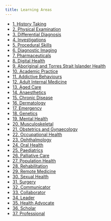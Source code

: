 ---
title: Learning Areas
---

- [1. History Taking](learning-areas/history-taking.md)
- [2. Physical Examination](learning-areas/physical-examination.md)
- [3. Differential Diagnosis](learning-areas/differential-diagnosis.md)
- [4. Investigations](learning-areas/investigations.md)
- [5. Procedural Skills](learning-areas/procedural-skills.md)
- [6. Diagnostic Imaging](learning-areas/diagnostic-imaging.md)
- [7. Pharmaceuticals](learning-areas/pharmaceuticals.md)
- [8. Digital Health](learning-areas/digital-health.md)
- [9. Aboriginal and Torres Strait Islander Health](learning-areas/aboriginal-and-torres-strait-islander-health.md)
- [10.	Academic Practice](learning-areas/academic-practice.md)
- [11.	Addictive Behaviours](learning-areas/addictive-behaviours.md)
- [12.	Adult Internal Medicine](learning-areas/adult-internal-medicine.md)
- [13.	Aged Care](learning-areas/aged-care.md)
- [14.	Anaesthetics](learning-areas/anaesthetics.md)
- [15.	Chronic Disease](learning-areas/chronic-disease.md)
- [16.	Dermatology](learning-areas/dermatology.md)
- [17.	Emergency](learning-areas/emergency.md)
- [18.	Genetics](learning-areas/genetics.md)
- [19.	Mental Health](learning-areas/mental-health.md)
- [20.	Musculoskeletal](learning-areas/musculoskeletal.md)
- [21.	Obstetrics and Gynaecology](learning-areas/obstetrics-and-gynaecology.md)
- [22.	Occupational Health](learning-areas/occupational-health.md)
- [23.	Ophthalmology](learning-areas/ophthalmology.md)
- [24.	Oral Health](learning-areas/oral-health.md)
- [25.	Paediatrics](learning-areas/paediatrics.md)
- [26.	Palliative Care](learning-areas/palliative-care.md)
- [27.	Population Health](learning-areas/population-health.md)
- [28.	Rehabilitation](learning-areas/rehabilitation.md)
- [29.	Remote Medicine](learning-areas/remote-medicine.md)
- [30.	Sexual Health](learning-areas/sexual-health.md)
- [31.	Surgery](learning-areas/surgery.md)
- [32.	Communicator](learning-areas/communicator.md)
- [33.	Collaborator](learning-areas/collaborator.md)
- [34.	Leader](learning-areas/leader.md)
- [35.	Health Advocate](learning-areas/health-advocate.md)
- [36.	Scholar](learning-areas/scholar.md)
- [37.	Professional](learning-areas/professional.md)
